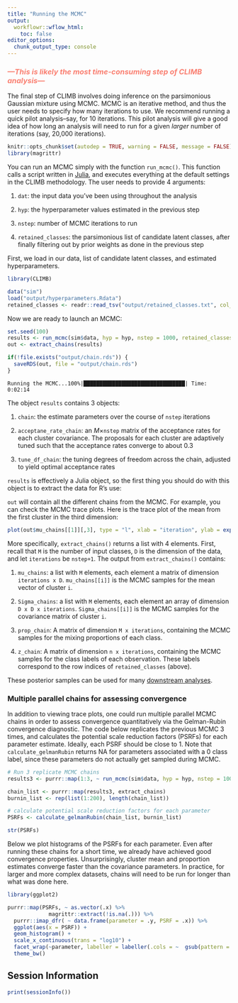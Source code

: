 ```yaml
---
title: "Running the MCMC"
output:
  workflowr::wflow_html:
    toc: false
editor_options:
  chunk_output_type: console
---
```


  
### <i><b><span style="color:salmon">---This is likely the most time-consuming step of CLIMB analysis---</span></b></i>
  
The final step of CLIMB involves doing inference on the parsimonious Gaussian mixture using MCMC. MCMC is an iterative method, and thus 
the user needs to specify how many iterations to use. We recommend running a quick pilot analysis--say, for 10 iterations. This pilot 
analysis will give a good idea of how long an analysis will need to run for a given *larger* number of iterations (say, 20,000 
iterations).

```r
knitr::opts_chunk$set(autodep = TRUE, warning = FALSE, message = FALSE)
library(magrittr)
```

You can run an MCMC simply with the function `run_mcmc()`. This function calls a script written in [Julia](https://julialang.org/), and 
executes everything at the default settings in the CLIMB methodology. The user needs to provide 4 arguments:
  
1. `dat`: the input data you've been using throughout the analysis

2. `hyp`: the hyperparameter values estimated in the previous step

3. `nstep`: number of MCMC iterations to run

4. `retained_classes`: the parsimonious list of candidate latent classes, after finally filtering out by prior weights as done in the 
previous step


First, we load in our data, list of candidate latent classes, and estimated hyperparameters.

```r
library(CLIMB)

data("sim")
load("output/hyperparameters.Rdata")
retained_classes <- readr::read_tsv("output/retained_classes.txt", col_names = FALSE)
```

Now we are ready to launch an MCMC:
```r
set.seed(100)
results <- run_mcmc(sim$data, hyp = hyp, nstep = 1000, retained_classes = retained_classes)
out <- extract_chains(results)

if(!file.exists("output/chain.rds")) {
  saveRDS(out, file = "output/chain.rds")
}
```

`Running the MCMC...100%|████████████████████████████████| Time: 0:02:14`

The object `results` contains 3 objects:

1. `chain`: the estimate parameters over the course of `nstep` iterations

2. `acceptane_rate_chain`: an $M\times$`nstep` matrix of the acceptance rates for each cluster covariance. The proposals for each cluster 
are adaptively tuned such that the acceptance rates converge to about 0.3

3. `tune_df_chain`: the tuning degrees of freedom across the chain, adjusted to yield optimal acceptance rates

`results` is effectively a Julia object, so the first thing you should do with this object is to extract the data for R's use:
  
  `out` will contain all the different chains from the MCMC. For example, you can check the MCMC trace plots. Here is the trace plot of 
the mean from the first cluster in the third dimension:
  
```r
plot(out$mu_chains[[1]][,3], type = "l", xlab = "iteration", ylab = expression(mu[3]))
```

More specifically, `extract_chains()` returns a list with 4 elements. First, recall that `M` is the number of input classes, `D` is the 
dimension of the data, and let `iterations` be `nstep+1`. The output from `extract_chains()` contains:
  
  1. `mu_chains`: a list with `M` elements, each element a matrix of dimension `iterations x D`. `mu_chains[[i]]` is the MCMC samples for 
the mean vector of cluster `i`.

2. `Sigma_chains`: a list with `M` elements, each element an array of dimension `D x D x iterations`. `Sigma_chains[[i]]` is the MCMC 
samples for the covariance matrix of cluster `i`.

3. `prop_chain`: A matrix of dimension `M x iterations`, containing the MCMC samples for the mixing proportions of each class. 

4. `z_chain`: A matrix of dimension `n x iterations`, containing the MCMC samples for the class labels of each observation. These labels 
correspond to the row indices of `retained_classes` (above).

These posterior samples can be used for many [downstream analyses](downstream.html).

### Multiple parallel chains for assessing convergence

In addition to viewing trace plots, one could run multiple parallel MCMC chains in order to assess convergence quantitatively via the 
Gelman-Rubin convergence diagnostic. The code below replicates the previous MCMC 3 times, and calculates the potential scale reduction 
factors (PSRFs) for each parameter estimate. Ideally, each PSRF should be close to 1. Note that `calculate_gelmanRubin` returns NA for 
parameters associated with a 0 class label, since these parameters do not actually get sampled during MCMC.


```r
# Run 3 replicate MCMC chains
results3 <- purrr::map(1:3, ~ run_mcmc(sim$data, hyp = hyp, nstep = 1000, retained_classes = retained_classes))

chain_list <- purrr::map(results3, extract_chains)
burnin_list <- rep(list(1:200), length(chain_list))

# calculate potential scale reduction factors for each parameter
PSRFs <- calculate_gelmanRubin(chain_list, burnin_list)

str(PSRFs)
```

Below we plot histograms of the PSRFs for each parameter. Even after running these chains for a short time, we already have achieved good 
convergence properties. Unsurprisingly, cluster mean and proportion estimates converge faster than the covariance parameters. In 
practice, for larger and more complex datasets, chains will need to be run for longer than what was done here.

```r
library(ggplot2)

purrr::map(PSRFs, ~ as.vector(.x) %>%
             magrittr::extract(!is.na(.))) %>%
  purrr::imap_dfr( ~ data.frame(parameter = .y, PSRF = .x)) %>%
  ggplot(aes(x = PSRF)) +
  geom_histogram() +
  scale_x_continuous(trans = "log10") +
  facet_wrap(~parameter, labeller = labeller(.cols = ~  gsub(pattern = "PSRF_", replacement = "", .x))) +
  theme_bw()
```

## Session Information

```r
print(sessionInfo())
```

